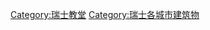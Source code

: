 {{Commons category|Churches in the United Kingdom by city}}

[[Category:瑞士教堂|Category:瑞士教堂]]
[[Category:瑞士各城市建筑物|Category:瑞士各城市建筑物]]